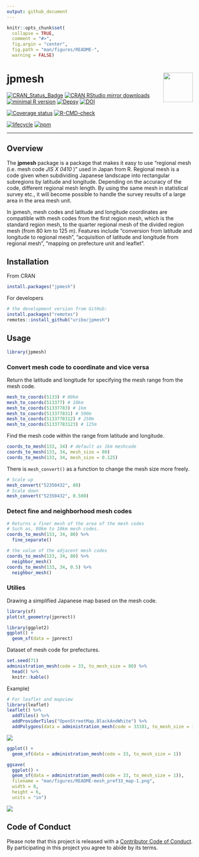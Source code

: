 ```yaml
---
output: github_document
---
```


<!-- README.md is generated from README.Rmd. Please edit that file -->

```r
knitr::opts_chunk$set(
  collapse = TRUE,
  comment = "#>",
  fig.argin = "center",
  fig.path = "man/figures/README-",
  warning = FALSE)
```

# jpmesh <img src="man/figures/logo.png" align="right" width="80px" />

[![CRAN\_Status\_Badge](https://www.r-pkg.org/badges/version/jpmesh)](https://cran.r-project.org/package=jpmesh)
[![CRAN RStudio mirror downloads](https://cranlogs.r-pkg.org/badges/jpmesh?color=FF5254)](https://cran.r-project.org/package=jpmesh) [![minimal R version](https://img.shields.io/badge/R%3E%3D-3.1.0-blue.svg)](https://cran.r-project.org/) [![Depsy](http://depsy.org/api/package/cran/jpmesh/badge.svg)](http://depsy.org/package/r/jpmesh) [![DOI](https://zenodo.org/badge/DOI/10.5281/zenodo.3727438.svg)](https://doi.org/10.5281/zenodo.3727438)

[![Coverage status](https://codecov.io/gh/uribo/jpmesh/branch/master/graph/badge.svg)](https://codecov.io/github/uribo/jpmesh?branch=master) [![R-CMD-check](https://github.com/uribo/jpmesh/workflows/R-CMD-check/badge.svg)](https://github.com/uribo/jpmesh/actions?query=workflow%3AR-CMD-check)

[![lifecycle](https://img.shields.io/badge/lifecycle-maturing-blue.svg?style=for-the-badge)](https://www.tidyverse.org/lifecycle/#maturing) 
[![npm](https://img.shields.io/npm/l/express.svg?style=for-the-badge)](https://github.com/uribo/jpmesh)

-----

## Overview

The **jpmesh** package is a package that makes it easy to use "regional mesh (i.e. mesh code _JIS X 0410_ )" used in Japan from R. Regional mesh is a code given when subdividing Japanese landscape into rectangular subregions by latitude and longitude. Depending on the accuracy of the code, different regional mesh length. By using the same mesh in statistical survey etc., it will become possible to handle the survey results of a large area in the area mesh unit.

In jpmesh, mesh codes and latitude and longitude coordinates are compatible with mesh codes from the first region mesh, which is the standard region mesh, to the quarter regional mesh of the divided region mesh (from 80 km to 125 m). Features include "conversion from latitude and longitude to regional mesh", "acquisition of latitude and longitude from regional mesh", "mapping on prefecture unit and leaflet".

## Installation

From CRAN

```r
install.packages("jpmesh")
```

For developers

```r
# the development version from GitHub:
install.packages("remotes")
remotes::install_github("uribo/jpmesh")
```

## Usage

```r
library(jpmesh)
```

### Convert mesh code to coordinate and vice versa

Return the latitude and longitude for specifying the mesh range from the mesh code.

```r
mesh_to_coords(5133) # 80km
mesh_to_coords(513377) # 10km
mesh_to_coords(51337783) # 1km
mesh_to_coords(513377831) # 500m
mesh_to_coords(5133778312) # 250m
mesh_to_coords(51337783123) # 125m
```

Find the mesh code within the range from latitude and longitude.

```r
coords_to_mesh(133, 34) # default as 1km meshcode
coords_to_mesh(133, 34, mesh_size = 80)
coords_to_mesh(133, 34, mesh_size = 0.125)
```

There is `mesh_convert()` as a function to change the mesh size more freely.

```r
# Scale up
mesh_convert("52350432", 80)
# Scale down
mesh_convert("52350432", 0.500)
```


### Detect fine and neighborhood mesh codes

```r
# Returns a finer mesh of the area of the mesh codes
# Such as, 80km to 10km mesh codes.
coords_to_mesh(133, 34, 80) %>% 
  fine_separate()

# the value of the adjacent mesh codes
coords_to_mesh(133, 34, 80) %>% 
  neighbor_mesh()
coords_to_mesh(133, 34, 0.5) %>% 
  neighbor_mesh()
```

### Utilies

Drawing a simplified Japanese map based on the mesh code.

```r
library(sf)
plot(st_geometry(jpnrect))
```

```r
library(ggplot2)
ggplot() +
  geom_sf(data = jpnrect)
```

Dataset of mesh code for prefectures.

```r
set.seed(71)
administration_mesh(code = 33, to_mesh_size = 80) %>% 
  head() %>% 
  knitr::kable()
```

Example)

```r
# For leaflet and mapview
library(leaflet)
leaflet() %>% 
  addTiles() %>% 
  addProviderTiles("OpenStreetMap.BlackAndWhite") %>% 
  addPolygons(data = administration_mesh(code = 33101, to_mesh_size = 1))
```

![](man/figures/README-mesh_pref_33_leaflet-1.png)

```r
ggplot() + 
  geom_sf(data = administration_mesh(code = 33, to_mesh_size = 1))
```

```r
ggsave(
  ggplot() + 
  geom_sf(data = administration_mesh(code = 33, to_mesh_size = 1)),
  filename = "man/figures/README-mesh_pref33_map-1.png",
  width = 8,
  height = 6,
  units = "in")
```

![](man/figures/README-mesh_pref33_map-1.png)

## Code of Conduct

Please note that this project is released with a [Contributor Code of Conduct](.github/CODE_OF_CONDUCT.md).
By participating in this project you agree to abide by its terms.
